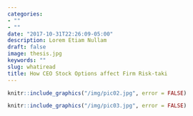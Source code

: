 ```yaml
---
categories:
- ""
- ""
date: "2017-10-31T22:26:09-05:00"
description: Lorem Etiam Nullam
draft: false
image: thesis.jpg
keywords: ""
slug: whatiread
title: How CEO Stock Options affect Firm Risk-taki
---
```

    
```r
knitr::include_graphics("/img/pic02.jpg", error = FALSE)
```

```r
knitr::include_graphics("/img/pic03.jpg", error = FALSE)
```

